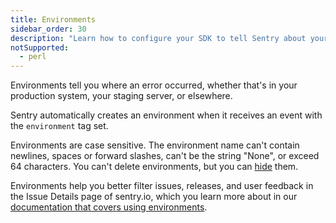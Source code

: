 ```yaml
---
title: Environments
sidebar_order: 30
description: "Learn how to configure your SDK to tell Sentry about your environments."
notSupported:
  - perl
---
```


Environments tell you where an error occurred, whether that's in your production system, your staging server, or elsewhere.

Sentry automatically creates an environment when it receives an event with the `environment` tag set.

Environments are case sensitive. The environment name can't contain newlines, spaces or forward slashes, can't be the string "None", or exceed 64 characters. You can't delete environments, but you can [hide](/product/sentry-basics/environments/#hidden-environments) them.

<PlatformContent includePath="set-environment" />

Environments help you better filter issues, releases, and user feedback in the Issue Details page of sentry.io, which you learn more about in our [documentation that covers using environments](/product/sentry-basics/environments/).
